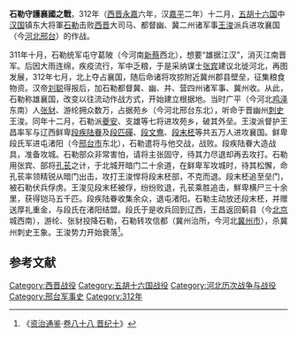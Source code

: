 '''石勒守護襄國之戰'''，312年（[[西晋|西晋]][[永嘉|永嘉]]六年，汉[[嘉平|嘉平]]二年）十二月，[[五胡十六国|五胡十六国]]中[[汉赵|汉国]]镇东大将軍[[石勒|石勒]]击败[[西晋|西晋]]大司马、都督幽、冀二州诸军事[[王浚|王浚]]派兵进攻襄国（今[[河北|河北]][[邢台|邢台]]）的作战。

311年十月，石勒统军屯守葛陂（今河南[[新蔡|新蔡]]西北），想要“雄据江汉”，消灭江南晋军。后因大雨连绵，疾疫流行，军中乏粮，于是采纳谋士[[张宾|张宾]]建议北徙河北，再图发展，312年七月，北上夺占襄国，随后命诸将攻掠附近冀州郡县壁垒，征集粮食物资。汉帝[[刘聪|刘聪]]得报后，加石勒都督冀、幽、并、营四州诸军事、冀州收。从此，石勒称雄襄国，改变以往流动作战方式，开始建立根据地。当时广平（今河北[[鸡泽|鸡泽]]东南）人[[张豺|张豺]]、游纶拥众数万，占据苑乡（今河北邢台东北），听命于晋幽州[[刺史|刺史]]王浚。同年十二月，石勒派[[夔安|夔安]]、支雄等七将进攻苑乡，破其外垒。王浚派督护王昌率军与辽西鲜卑[[段疾陆眷|段疾陆眷]]及[[段匹磾|段匹磾]]、[[段文鸯|段文鸯]]、[[段末柸|段末柸]]等共五万人进攻襄国。鲜卑段氏军进屯渚阳（今[[邢台市|邢台市]]东北），石勒遣将与他交战，战败。段疾陆眷大造战具，准备攻城。石勒部众非常害怕，请将主张固守，待其力尽退却再去攻打。石勒用张宾、部将[[孔苌|孔苌]]之计，于北城开暗门二十余道，在鲜卑军攻城时，待其松懈，命孔苌率领精锐从暗门出击，攻打王浚悍将段末柸部，不克而退。段末柸追至垒门，被石勒伏兵俘虏。王浚见段末柸被俘，纷纷败退，孔苌乘胜追击，鮮卑横尸三十余里，获得铠马五千匹。段疾陆眷收集余众，退屯渚阳。石勒主动放还段末柸，并赠送厚礼重金，与段氏在渚阳结盟。段氏于是收兵回到辽西，王昌返回蓟县（今[[北京|北京]]城西南），游纶、张豺投降石勒，石勒转攻信都（冀州治所，今河北[[冀州市|冀州市]]），杀冀州刺史王象。王浚势力开始衰落<ref>《[[资治通鉴|资治通鉴]]·[[s:資治通鑑/卷088|卷八十八 晋纪十]]》</ref>。
== 参考文献 ==
{{reflist}}

{{DEFAULTSORT:S}}
[[Category:西晋战役|Category:西晋战役]]
[[Category:五胡十六国战役|Category:五胡十六国战役]]
[[Category:河北历次战争与战役|Category:河北历次战争与战役]]
[[Category:邢台军事史|Category:邢台军事史]]
[[Category:312年|Category:312年]]